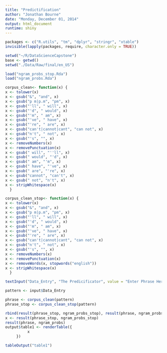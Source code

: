 ```yaml
---
title: "Predictification"
author: "Jonathan Bourne"
date: "Monday, December 01, 2014"
output: html_document
runtime: shiny
---
```


```r
packages <- c("R.utils", "tm", "dplyr", "stringr", "xtable")
invisible(lapply(packages, require, character.only = TRUE))
```

```r
setwd("~/R/DataScienceCapstone")
base <- getwd()
setwd("./Data/Raw/final/en_US")
```

```r
load("ngram_probs_stop.Rda")
load("ngram_probs.Rda")
```


```r
corpus_clean<- function(x) {
x <- tolower(x)
x <- gsub("&", "and", x)
x <- gsub("p m|p.m", "pm", x)
x <- gsub("'ll", " will", x)
x <- gsub("'d", " would", x)
x <- gsub("'m", " am", x)
x <- gsub("'ve", " have", x)
x <- gsub("'re", " are", x)
x <- gsub("can't|cannot|cant", "can not", x)
x <- gsub("n't", " not", x)
x <- gsub("'s", "", x)
x <- removeNumbers(x)
x <- removePunctuation(x)
x <- gsub(" will", "''ll", x)
x <- gsub(" would", "'d", x)
x <- gsub(" am", "'m", x)
x <- gsub(" have", "'ve", x)
x <- gsub(" are", "'re", x)
x <- gsub("cannot", "can't", x)
x <- gsub(" not", "n't", x)
x <- stripWhitespace(x)
  }

```

```r
corpus_clean_stop<- function(x) {
x <- tolower(x)
x <- gsub("&", "and", x)
x <- gsub("p m|p.m", "pm", x)
x <- gsub("'ll", " will", x)
x <- gsub("'d", " would", x)
x <- gsub("'m", " am", x)
x <- gsub("'ve", " have", x)
x <- gsub("'re", " are", x)
x <- gsub("can't|cannot|cant", "can not", x)
x <- gsub("n't", " not", x)
x <- gsub("'s", "", x)
x <- removeNumbers(x)
x <- removePunctuation(x)
x <- removeWords(x, stopwords("english"))
x <- stripWhitespace(x)
  }
```

```r
textInput("Data_Entry", "The Predicificator", value = "Enter Phrase Here")
```

```r


pattern <- input$Data_Entry

phrase <- corpus_clean(pattern)
phrase_stop <- corpus_clean_stop(pattern)

rbind(result(phrase_stop, ngram_probs_stop), result(phrase, ngram_probs))
x <- result(phrase_stop, ngram_probs_stop)
result(phrase, ngram_probs)
output$table1 <- renderTable({ 
          x
     })
```

```r
tableOutput("table1")
```

